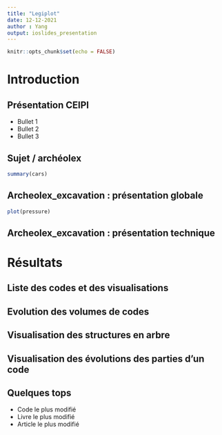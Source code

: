 ```yaml
---
title: "Legiplot"
date: 12-12-2021
author : Yang
output: ioslides_presentation
---
```


```r
knitr::opts_chunk$set(echo = FALSE)
```

# Introduction

## Présentation CEIPI

- Bullet 1
- Bullet 2
- Bullet 3

## Sujet / archéolex

```r
summary(cars)
```

## Archeolex_excavation : présentation globale

```r
plot(pressure)
```

## Archeolex_excavation : présentation technique

# Résultats

## Liste des codes et des visualisations

## Evolution des volumes de codes

## Visualisation des structures en arbre

## Visualisation des évolutions des parties d'un code

## Quelques tops

- Code le plus modifié
- Livre le plus modifié
- Article le plus modifié
